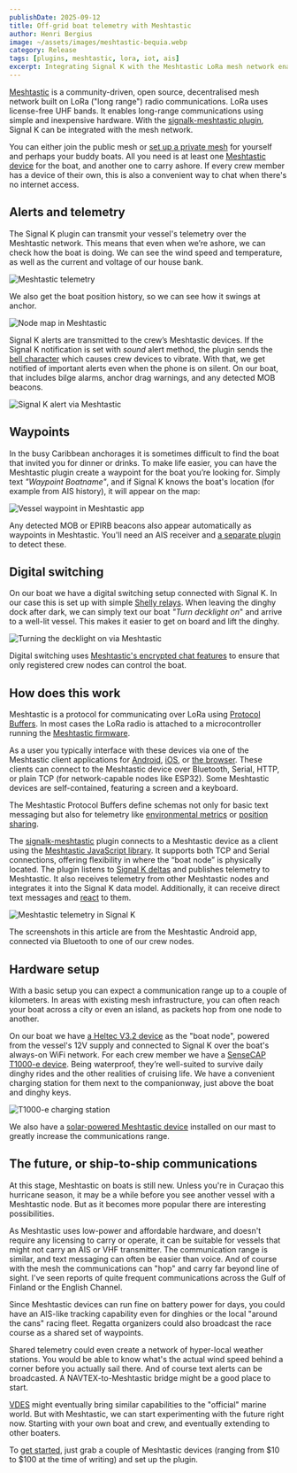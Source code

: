 ```yaml
---
publishDate: 2025-09-12
title: Off-grid boat telemetry with Meshtastic
author: Henri Bergius
image: ~/assets/images/meshtastic-bequia.webp
category: Release
tags: [plugins, meshtastic, lora, iot, ais]
excerpt: Integrating Signal K with the Meshtastic LoRa mesh network enables off-grid, no-cost boat-to-shore communication and telemetry. You can monitor your boat’s status and receive alerts without relying on cellular or satellite connections.
---
```


[Meshtastic](https://meshtastic.org) is a community-driven, open source, decentralised mesh network built on LoRa ("long range") radio communications. LoRa uses license-free UHF bands. It enables long-range communications using simple and inexpensive hardware. With the [signalk-meshtastic plugin](https://github.com/meri-imperiumi/signalk-meshtastic#readme), Signal K can be integrated with the mesh network.

You can either join the public mesh or [set up a private mesh](https://meshtastic.org/docs/configuration/tips/#not-sharing-your-location) for yourself and perhaps your buddy boats. All you need is at least one [Meshtastic device](https://meshtastic.org/docs/hardware/devices/) for the boat, and another one to carry ashore. If every crew member has a device of their own, this is also a convenient way to chat when there's no internet access.

## Alerts and telemetry

The Signal K plugin can transmit your vessel's telemetry over the Meshtastic network. This means that even when we’re ashore, we can check how the boat is doing. We can see the wind speed and temperature, as well as the current and voltage of our house bank.

![Meshtastic telemetry](/images/posts/signalk-meshtastic/meshtastic-telemetry.webp)

We also get the boat position history, so we can see how it swings at anchor.

![Node map in Meshtastic](/images/posts/signalk-meshtastic/meshtastic-location-history.webp)

Signal K alerts are transmitted to the crew’s Meshtastic devices. If the Signal K notification is set with _sound_ alert method, the plugin sends the [bell character](https://en.m.wikipedia.org/wiki/Bell_character) which causes crew devices to vibrate. With that, we get notified of important alerts even when the phone is on silent. On our boat, that includes bilge alarms, anchor drag warnings, and any detected MOB beacons.

![Signal K alert via Meshtastic](/images/posts/signalk-meshtastic/meshtastic-alert.webp)

## Waypoints

In the busy Caribbean anchorages it is sometimes difficult to find the boat that invited you for dinner or drinks. To make life easier, you can have the Meshtastic plugin create a waypoint for the boat you’re looking for. Simply text _"Waypoint Boatname"_, and if Signal K knows the boat's location (for example from AIS history), it will appear on the map:

![Vessel waypoint in Meshtastic app](/images/posts/signalk-meshtastic/meshtastic-waypoint.webp)

Any detected MOB or EPIRB beacons also appear automatically as waypoints in Meshtastic. You'll need an AIS receiver and [a separate plugin](https://github.com/meri-imperiumi/signalk-mob-notifier) to detect these.

## Digital switching

On our boat we have a digital switching setup connected with Signal K. In our case this is set up with simple [Shelly relays](https://shellyuk.com/shop/shelly-range-all-items/lighting/shelly-plus-1/). When leaving the dinghy dock after dark, we can simply text our boat _"Turn decklight on_" and arrive to a well-lit vessel. This makes it easier to get on board and lift the dinghy.

![Turning the decklight on via Meshtastic](/images/posts/signalk-meshtastic/meshtastic-digital-switching.webp)

Digital switching uses [Meshtastic's encrypted chat features](https://meshtastic.org/docs/overview/encryption/) to ensure that only registered crew nodes can control the boat.

## How does this work

Meshtastic is a protocol for communicating over LoRa using [Protocol Buffers](https://en.wikipedia.org/wiki/Protocol_Buffers). In most cases the LoRa radio is attached to a microcontroller running the [Meshtastic firmware](https://flasher.meshtastic.org).

As a user you typically interface with these devices via one of the Meshtastic client applications for [Android](https://play.google.com/store/apps/details?id=com.geeksville.mesh), [iOS](https://apple.co/3Auysep), or [the browser](https://client.meshtastic.org). These clients can connect to the Meshtastic device over Bluetooth, Serial, HTTP, or plain TCP (for network-capable nodes like ESP32). Some Meshtastic devices are self-contained, featuring a screen and a keyboard.

The Meshtastic Protocol Buffers define schemas not only for basic text messaging but also for telemetry like [environmental metrics](https://buf.build/meshtastic/protobufs/docs/master:meshtastic#meshtastic.EnvironmentMetrics) or [position sharing](https://buf.build/meshtastic/protobufs/docs/master:meshtastic#meshtastic.Position).

The [signalk-meshtastic](https://www.npmjs.com/package/@meri-imperiumi/signalk-meshtastic) plugin connects to a Meshtastic device as a client using the [Meshtastic JavaScript library](https://www.npmjs.com/package/@meshtastic/core). It supports both TCP and Serial connections, offering flexibility in where the “boat node” is physically located. The plugin listens to [Signal K deltas](https://signalk.org/specification/1.7.0/doc/data_model.html#delta-format) and publishes telemetry to Meshtastic. It also receives telemetry from other Meshtastic nodes and integrates it into the Signal K data model. Additionally, it can receive direct text messages and [react](https://github.com/meri-imperiumi/signalk-meshtastic/tree/main/plugin/commands) to them.

![Meshtastic telemetry in Signal K](/images/posts/signalk-meshtastic/meshtastic-signalk.webp)

The screenshots in this article are from the Meshtastic Android app, connected via Bluetooth to one of our crew nodes.

## Hardware setup

With a basic setup you can expect a communication range up to a couple of kilometers. In areas with existing mesh infrastructure, you can often reach your boat across a city or even an island, as packets hop from one node to another.

On our boat we have [a Heltec V3.2 device](https://heltec.org/project/wifi-lora-32-v3/) as the "boat node", powered from the vessel's 12V supply and connected to Signal K over the boat's always-on WiFi network. For each crew member we have a [SenseCAP T1000-e device](https://www.seeedstudio.com/SenseCAP-Card-Tracker-T1000-E-for-Meshtastic-p-5913.html). Being waterproof, they’re well-suited to survive daily dinghy rides and the other realities of cruising life. We have a convenient charging station for them next to the companionway, just above the boat and dinghy keys.

![T1000-e charging station](/images/posts/signalk-meshtastic/meshtastic-charging-station.webp)

We also have a [solar-powered Meshtastic device](https://www.printables.com/model/1396221-meshtastic-boat-module-masthead) installed on our mast to greatly increase the communications range.

## The future, or ship-to-ship communications

At this stage, Meshtastic on boats is still new. Unless you're in Curaçao this hurricane season, it may be a while before you see another vessel with a Meshtastic node. But as it becomes more popular there are interesting possibilities.

As Meshtastic uses low-power and affordable hardware, and doesn't require any licensing to carry or operate, it can be suitable for vessels that might not carry an AIS or VHF transmitter. The communication range is similar, and text messaging can often be easier than voice. And of course with the mesh the communications can "hop" and carry far beyond line of sight. I've seen reports of quite frequent communications across the Gulf of Finland or the English Channel.

Since Meshtastic devices can run fine on battery power for days, you could have an AIS-like tracking capability even for dinghies or the local "around the cans" racing fleet. Regatta organizers could also broadcast the race course as a shared set of waypoints.

Shared telemetry could even create a network of hyper-local weather stations. You would be able to know what's the actual wind speed behind a corner before you actually sail there. And of course text alerts can be broadcasted. A NAVTEX-to-Meshtastic bridge might be a good place to start.

[VDES](https://www.iala.int/technical/connectivity/vdes-vhf-data-exchange-system/) might eventually bring similar capabilities to the "official" marine world. But with Meshtastic, we can start experimenting with the future right now. Starting with your own boat and crew, and eventually extending to other boaters.

To [get started](https://github.com/meri-imperiumi/signalk-meshtastic?tab=readme-ov-file#requirements), just grab a couple of Meshtastic devices (ranging from $10 to $100 at the time of writing) and set up the plugin.
